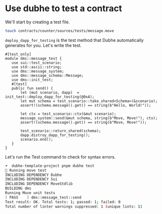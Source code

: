 # Use dubhe to test a contract

We'll start by creating a test file.

```bash
touch contracts/counter/sources/tests/message.move
```

`deploy_dapp_for_testing` is the test method that Dubhe automatically generates for you.
Let's write the test.

```move
#[test_only]
module dms::message_test {
   use sui::test_scenario;
   use std::ascii::string;
   use dms::message_system;
   use dms::message_schema::Message;
   use dms::init_test;
   #[test]
   public fun send() {
       let (mut scenario, dapp)  = init_test::deploy_dapp_for_testing(@0xA);
       let mut schema = test_scenario::take_shared<Schema>(&scenario);
       assert!(schema.message().get() == string(b"Hello, World!"));

       let ctx = test_scenario::ctx(&mut scenario);
       message_system::send(&mut schema, string(b"Move, Move!"), ctx);
       assert!(schema.message().get() == string(b"Move, Move!"));

       test_scenario::return_shared(schema);
       dapp.distroy_dapp_for_testing();
       scenario.end();
   }
}
```

Let's run the Test command to check for syntax errors.

```bash
➜  dubhe-template-project pnpm dubhe test
🚀 Running move test
INCLUDING DEPENDENCY Dubhe
INCLUDING DEPENDENCY Sui
INCLUDING DEPENDENCY MoveStdlib
BUILDING dms
Running Move unit tests
[ PASS    ] dms::message_test::send
Test result: OK. Total tests: 1; passed: 1; failed: 0
Total number of linter warnings suppressed: 1 (unique lints: 1)
```
